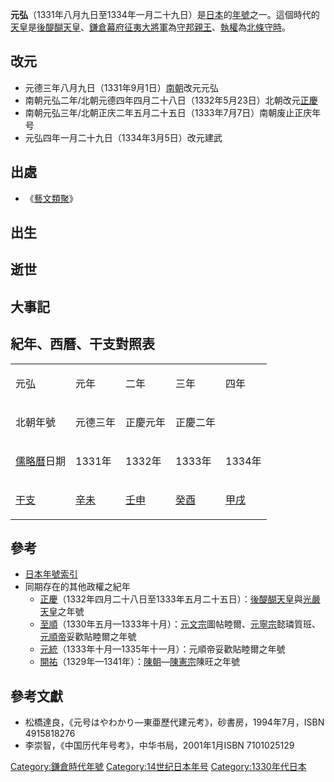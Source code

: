 {{japanese|japanese=元弘|kana=げんこう|romaji=Genkō}}

'''元弘'''（1331年八月九日至1334年一月二十九日）是[[日本|日本]]的[[年號|年號]]之一。這個時代的[[天皇|天皇]]是[[後醍醐天皇|後醍醐天皇]]、[[鎌倉幕府|鎌倉幕府]][[征夷大將軍|征夷大將軍]]為[[守邦親王|守邦親王]]、[[執權|執權]]為[[北條守時|北條守時]]。

== 改元 ==
*元德三年八月九日（1331年9月1日）[[南北朝时代_(日本)|南朝]]改元元弘
*南朝元弘二年/北朝元德四年四月二十八日（1332年5月23日）北朝改元[[正慶|正慶]]
*南朝元弘三年/北朝正庆二年五月二十五日（1333年7月7日）南朝废止正庆年号
*元弘四年一月二十九日（1334年3月5日）改元建武

== 出處 ==
*《[[藝文類聚|藝文類聚]]》

== 出生 ==

== 逝世 ==

== 大事記 ==

== 紀年、西曆、干支對照表 ==
{| class="wikitable" cellspacing=0 style="text-align:center"
|- style="background-color:#CCCCCC"
|元弘||元年||二年||三年||四年
|-
|北朝年號||元德三年||正慶元年||正慶二年||
|-
|[[儒略曆|儒略曆]]日期||1331年||1332年||1333年||1334年
|-
|[[干支|干支]]||[[辛未|辛未]]||[[壬申|壬申]]||[[癸酉|癸酉]]||[[甲戌|甲戌]]
|}

== 參考 ==
*[[日本年號索引|日本年號索引]]
*同期存在的其他政權之紀年
**[[正慶|正慶]]（1332年四月二十八日至1333年五月二十五日）：[[後醍醐天皇|後醍醐天皇]]與[[光嚴天皇|光嚴天皇]]之年號
**[[至順|至順]]（1330年五月—1333年十月）：[[元文宗|元文宗]]圖帖睦爾、[[元寧宗|元寧宗]]懿璘質班、[[元順帝|元順帝]]妥歡貼睦爾之年號
**[[元統_(元惠宗)|元統]]（1333年十月—1335年十一月）：元順帝妥歡貼睦爾之年號
**[[開祐|開祐]]（1329年—1341年）：[[陳朝_(越南)|陳朝]]—[[陳憲宗|陳憲宗]]陳旺之年號

==參考文獻==
*松橋達良，《元号はやわかり—東亜歷代建元考》，砂書房，1994年7月，ISBN 4915818276
*李崇智，《中国历代年号考》，中华书局，2001年1月ISBN 7101025129

{{年号|南朝：[[元德_(日本)|元德]]<br>北朝：[[正慶|正慶]]|[[日本年號|日本年號]]|[[建武_(後醍醐天皇)|建武]]}}
{{鎌倉時代年號}}
{{DEFAULTSORT:Genkou}}

[[Category:鎌倉時代年號|Category:鎌倉時代年號]]
[[Category:14世纪日本年号|Category:14世纪日本年号]]
[[Category:1330年代日本|Category:1330年代日本]]